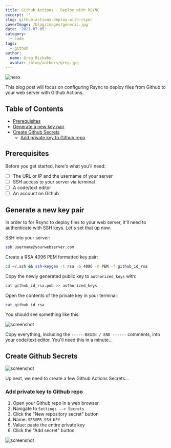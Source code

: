 ```yaml
---
title: Github Actions - Deploy with RSYNC
excerpt: ''
slug: github-actions-deploy-with-rsync
coverImage: /blog/images/generic.jpg
date: '2021-07-05'
category:
  - code
tags:
  - github
author:
  name: Greg Rickaby
  avatar: /blog/authors/greg.jpg
---
```


![hero](https://dl.dropbox.com/s/w8qt52rymfop45a/Screen%20Shot%202021-06-11%20at%2015.44.12.png?dl=0)

This blog post will focus on configuring Rsync to deploy files from Github to your web server with Github Actions.

## Table of Contents

- [Prerequisites](#prerequisites)
- [Generate a new key pair](#generate-a-new-key-pair)
- [Create Github Secrets](#create-github-secrets)
  - [Add private key to Github repo](#add-private-key-to-github-repo)

## Prerequisites

Before you get started, here's what you'll need:

- [ ] The URL or IP and the username of your server
- [ ] SSH access to your server via terminal
- [ ] A code/text editor
- [ ] An account on Github

## Generate a new key pair

In order to for Rsync to deploy files to your web server, it'll need to authenticate with SSH keys. Let's set that up now.

SSH into your server:

```bash
ssh username@yourwebserver.com
```

Create a RSA 4096 PEM formatted key pair:

```bash
cd ~/.ssh && ssh-keygen -t rsa -b 4096 -m PEM -f github_id_rsa
```

Copy the newly generated public key to `authorized_keys` with:

```bash
cat github_id_rsa.pub >> authorized_keys
```

Open the contents of the private key in your terminal:

```bash
cat github_id_rsa
```

You should see something like this:

![screenshot](https://dl.dropbox.com/s/e12twc3a5p9bwww/Screen-Shot-2021-06-11-at-15.31.13.png?dl=0)

Copy everything, including the `------BEGIN / END ------` comments, into your code/text editor. You'll need this in a minute...

## Create Github Secrets

![screenshot](https://dl.dropbox.com/s/kcskccxui8shqwe/Screen%20Shot%202021-06-11%20at%2015.52.32.png?dl=0)

Up next, we need to create a few Github Actions Secrets...

### Add private key to Github repo

1. Open your Github repo in a web browser.
2. Navigate to `Settings --> Secrets`
3. Click the "New repository secret" button
4. Name: `SERVER_SSH_KEY`
5. Value: paste the entire private key
6. Click the "Add secret" button

![screenshot](https://dl.dropbox.com/s/d0py7tu2js3ohpc/Screen%20Shot%202021-06-11%20at%2010.59.00.png?dl=0)

